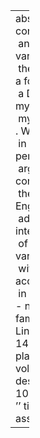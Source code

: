 ---
abstract: "We present an analysis of an understudied construction found in Philadelphian\
  \ and Canadian English, and also in certain Vermont varieties. In this construction,\
  \ the participle of certain verbs can appear along with a form of the verb be and\
  \ a DP complement, producing strings like I\u2019m done my homework , I\u2019m finished\
  \ my fries , and (in Vermont) I\u2019m started the project . We show that the participle\
  \ in the construction is an adjectival passive, not a perfect construction. We further\
  \ argue that the internal argument DP in the construction is receiving Case from\
  \ the adjectival head a , similar to what happens in all English dialects with the\
  \ adjective worth , and that the internal argument is interpreted via a mechanism\
  \ of complement coercion. The microparametric variation we find across English dialects\
  \ with respect to the availability of this construction is accounted for by variation\
  \ in the selectional restrictions on the a head."
author:
- name:
    family: Fruehwald
    given: Josef
- name:
    family: Myler
    given: Neil
citation:
  container-title: Linguistic Variation
  issue: '2'
  issued: '2015'
  page: 141-168
  type: article-journal
  url: http://www.jbe-platform.com/content/journals/10.1075/lv.15.2.01fru
  volume: '15'
date: '2015'
date-format: YYYY
description: Linguistic Variation
doi: 10.1075/lv.15.2.01fru
params:
  key: TJI9T9W6
  notes: ''
title: "I\u2019m done my homework\u2014Case assignment in a stative passive"

---